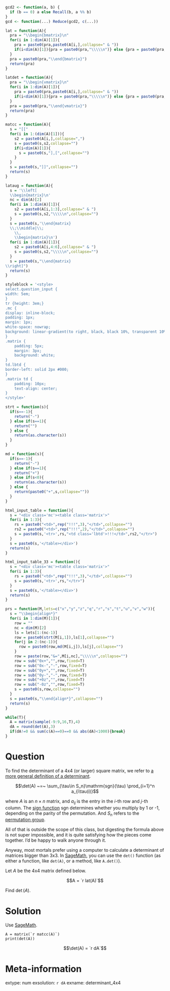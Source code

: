```r
gcd2 <- function(a, b) {
  if (b == 0) a else Recall(b, a %% b)
}
gcd <- function(...) Reduce(gcd2, c(...))

lat = function(A){
  pra = "\\begin{bmatrix}\n"
  for(i in 1:dim(A)[1]){
    pra = paste0(pra,paste0(A[i,],collapse=" & "))
    if(i<dim(A)[1]){pra = paste0(pra,"\\\\\n")} else {pra = paste0(pra,"\n")}
  }
  pra = paste0(pra,"\\end{bmatrix}")
  return(pra)
}

latdet = function(A){
  pra = "\\begin{vmatrix}\n"
  for(i in 1:dim(A)[1]){
    pra = paste0(pra,paste0(A[i,],collapse=" & "))
    if(i<dim(A)[1]){pra = paste0(pra,"\\\\\n")} else {pra = paste0(pra,"\n")}
  }
  pra = paste0(pra,"\\end{vmatrix}")
  return(pra)
}

matcc = function(A){
  s = "[["
  for(i in 1:(dim(A)[1])){
    s2 = paste0(A[i,],collapse=",")
    s = paste0(s,s2,collapse="")
    if(i<dim(A)[1]){
      s = paste0(s,"],[",collapse="")
    }
  }
  s = paste0(s,"]]",collapse="")
  return(s)
}

lataug = function(A){
  s = '\\left[
  \\begin{matrix}\n'
  nc = dim(A)[2]
  for(i in 1:dim(A)[1]){
    s2 = paste0(A[i,1:3],collapse=" & ")
    s = paste0(s,s2,"\\\\\n",collapse="")
  }
  s = paste0(s,'\\end{matrix}
  \\;\\middle|\\;
    \\,
    \\begin{matrix}\n')
  for(i in 1:dim(A)[1]){
    s2 = paste0(A[i,4:6],collapse=" & ")
    s = paste0(s,s2,"\\\\\n",collapse="")
  }
  s = paste0(s,"\\end{matrix}
\\right]")
  return(s)
}

styleblock = '<style>
select.question_input {
width: 5em;
}
tr {height: 3em;}
.mc {
display: inline-block;
padding: 1px;
margin: 1px;
white-space: nowrap;
background: linear-gradient(to right, black, black 10%, transparent 10%,transparent 90%,black 90%,black);
}
.matrix {
    padding: 5px;
    margin: 3px;
    background: white;
}
td.lbtd {
border-left: solid 2px #000;
}
.matrix td {
    padding: 10px;    
    text-align: center;
}
</style>'

strt = function(s){
  if(s==-1){
    return("-")
  } else if(s==1){
    return("")
  } else {
    return(as.character(s))
  }
}

md = function(s){
  if(s==-1){
    return("-")
  } else if(s==1){
    return("+")
  } else if(s<0){
    return(as.character(s))
  } else {
    return(paste0("+",s,collapse=""))
  }
}

html_input_table = function(){
  s = "<div class='mc'><table class='matrix'>"
  for(i in 1:3){
    rs = paste0("<td>",rep("!!!",3),"</td>",collapse="")
    rs2 = paste0("<td>",rep("!!!",2),"</td>",collapse="")
    s = paste0(s,'<tr>',rs,"<td class='lbtd'>!!!</td>",rs2,"</tr>")
  }
  s = paste0(s,'</table></div>')
  return(s)
}

html_input_table_33 = function(){
  s = "<div class='mc'><table class='matrix'>"
  for(i in 1:3){
    rs = paste0("<td>",rep("!!!",3),"</td>",collapse="")
    s = paste0(s,'<tr>',rs,"</tr>")
  }
  s = paste0(s,'</table></div>')
  return(s)
}

prs = function(M,lets=c("x","y","z","q","r","s","t","u","v","w")){
  s = "\\begin{align*}"
  for(i in 1:dim(M)[1]){
    row = ""
    nc = dim(M)[2]
    ls = lets[1:(nc-1)]
    row = paste0(strt(M[i,1]),ls[1],collapse="")
    for(j in 2:(nc-1)){
      row = paste0(row,md(M[i,j]),ls[j],collapse="")
    }
    row = paste(row,"&=",M[i,nc],"\\\\\n",collapse="")
    row = sub("0x+","",row,fixed=T)
    row = sub("0x-","-",row,fixed=T)
    row = sub("0y+","",row,fixed=T)
    row = sub("0y-","-",row,fixed=T)
    row = sub("+0z","",row,fixed=T)
    row = sub("-0z","",row,fixed=T)
    s = paste0(s,row,collapse="")
  }
  s = paste0(s,"\\end{align*}",collapse="")
  return(s)
}

while(T){
  A = matrix(sample(-9:9,16,T),4)
  dA = round(det(A),3)
  if(dA!=0 && sum(c(A)==0)==0 && abs(dA)<1000){break}
}

```

Question
========

To find the determinant of a 4x4 (or larger) square matrix, we refer to [a more general definition of a determinant](https://en.wikipedia.org/wiki/Leibniz_formula_for_determinants). 

$$\det(A) ~=~ \sum_{\tau\in S_n}\mathrm{sgn}(\tau) \prod_{i=1}^n a_{i\tau(i)}$$

where $A$ is an $n\times n$ matrix, and $a_{ij}$ is the entry in the $i$-th row and $j$-th column. The [sign function](https://en.wikipedia.org/wiki/Parity_of_a_permutation) $\mathrm{sgn}$  determines whether you multiply by 1 or -1, depending on the parity of the permutation. And $S_n$ refers to the [permutation group](https://en.wikipedia.org/wiki/Permutation_group).

All of that is outside the scope of this class, but digesting the formula above is not super impossible, and it is quite satisfying how the pieces come together. I'd be happy to walk anyone through it.

Anyway, most mortals prefer using a computer to calculate a determinant of matrices bigger than 3x3. In [SageMath](https://sagecell.sagemath.org/), you can use the `det()` function (as either a function, like `det(A)`, or a method, like `A.det()`).

Let $A$ be the 4x4 matrix defined below.

$$A = `r lat(A)`$$

Find $\det(A)$.



Solution
========

Use [SageMath](https://sagecell.sagemath.org/).

```
A = matrix(`r matcc(A)`)
print(det(A))
```

$$\det(A) = `r dA`$$


Meta-information
============
extype: num
exsolution: `r dA`
exname: determinant_4x4
